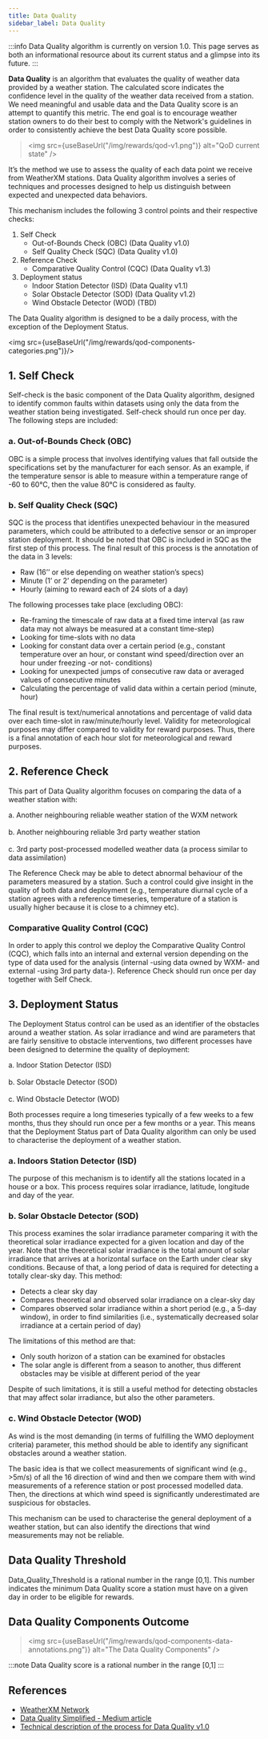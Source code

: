```yaml
---
title: Data Quality
sidebar_label: Data Quality
---
```



:::info
Data Quality algorithm is currently on version 1.0. This page serves as both an informational resource about its current status and a glimpse into its future.
:::

**Data Quality** is an algorithm that evaluates the quality of weather data provided by a weather station. 
The calculated score indicates the confidence level in the quality of the weather data received from a station. 
We need meaningful and usable data and the Data Quality score is an attempt to quantify this metric. 
The end goal is to encourage weather station owners to do their best to comply with the Network's guidelines in order to consistently 
achieve the best Data Quality score possible.

><img src={useBaseUrl("/img/rewards/qod-v1.png")} alt="QoD current state" />

It’s the method we use to assess the quality of each data point we receive from WeatherXM stations. 
Data Quality algorithm involves a series of techniques and processes designed to help us distinguish between expected and unexpected data behaviors.

This mechanism includes the following 3 control points and their respective checks:
1. Self Check
    * Out-of-Bounds Check (OBC) (Data Quality v1.0)
    * Self Quality Check (SQC) (Data Quality v1.0) 
2. Reference Check
    * Comparative Quality Control (CQC) (Data Quality v1.3)
3. Deployment status 
    * Indoor Station Detector (ISD) (Data Quality v1.1)
    * Solar Obstacle Detector (SOD) (Data Quality v1.2)
    * Wind Obstacle Detector (WOD) (TBD)

The Data Quality algorithm is designed to be a daily process, with the exception of the Deployment Status.

<img src={useBaseUrl("/img/rewards/qod-components-categories.png")}/>

## 1. Self Check
Self-check is the basic component of the Data Quality algorithm, designed to identify common faults within datasets using only the data from the weather station being investigated. Self-check should run once per day. The following steps are included:

### a. Out-of-Bounds Check (OBC)
OBC is a simple process that involves identifying values that fall outside the specifications set by the manufacturer for each sensor.
As an example, if the temperature sensor is able to measure within a temperature range of -60 to 60°C, then the value 80°C is considered as faulty.

### b. Self Quality Check (SQC)
SQC is the process that identifies unexpected behaviour in the measured parameters, which could be attributed to a defective sensor or an improper station deployment. 
It should be noted that OBC is included in SQC as the first step of this process. 
The final result of this process is the annotation of the data in 3 levels:

- Raw (16’’ or else depending on weather station’s specs)
- Minute (1’ or 2’ depending on the parameter)
- Hourly (aiming to reward each of 24 slots of a day)

The following processes take place (excluding OBC):

- Re-framing the timescale of raw data at a fixed time interval (as raw data may not always be measured at a constant time-step)
- Looking for time-slots with no data
- Looking for constant data over a certain period (e.g., constant temperature over an hour, or constant wind speed/direction over an hour under freezing -or not- conditions)
- Looking for unexpected jumps of consecutive raw data or averaged values of consecutive minutes
- Calculating the percentage of valid data within a certain period (minute, hour)

The final result is text/numerical annotations and percentage of valid data over each time-slot in raw/minute/hourly level. Validity for meteorological purposes may differ compared to validity for reward purposes. Thus, there is a final annotation of each hour slot for meteorological and reward purposes.

## 2. Reference Check
This part of Data Quality algorithm focuses on comparing the data of a weather station with:

a. Another neighbouring reliable weather station of the WXM network<br></br>
b. Another neighbouring reliable 3rd party weather station<br></br>
c. 3rd party post-processed modelled weather data (a process similar to data assimilation)

The Reference Check may be able to detect abnormal behaviour of the parameters measured by a station. 
Such a control could give insight in the quality of both data and deployment 
(e.g., temperature diurnal cycle of a station agrees with a reference timeseries, temperature of a station is usually higher because it is close to a chimney etc).

### Comparative Quality Control (CQC)
In order to apply this control we deploy the Comparative Quality Control (CQC), 
which falls into an internal and external version depending on the type of data used for the analysis 
(internal -using data owned by WXM- and external -using 3rd party data-). 
Reference Check should run once per day together with Self Check.

## 3. Deployment Status
The Deployment Status control can be used as an identifier of the obstacles around a weather station. As solar irradiance and wind are parameters that are fairly sensitive to obstacle interventions, two different processes have been designed to determine the quality of deployment:

a. Indoor Station Detector (ISD)<br></br>
b. Solar Obstacle Detector (SOD)<br></br>
c. Wind Obstacle Detector (WOD)

Both processes require a long timeseries typically of a few weeks to a few months, thus they should run once per a few months or a year. 
This means that the Deployment Status part of Data Quality algorithm can only be used to characterise the deployment of a weather station.

### a. Indoors Station Detector (ISD)
The purpose of this mechanism is to identify all the stations located in a house or a box.
This process requires solar irradiance, latitude, longitude and day of the year.

### b. Solar Obstacle Detector (SOD)
This process examines the solar irradiance parameter comparing it with the theoretical solar irradiance expected for a given location and day of the year. Note that the theoretical solar irradiance is the total amount of solar irradiance that arrives at a horizontal surface on the Earth under clear sky conditions. 
Because of that, a long period of data is required for detecting a totally clear-sky day. This method:

- Detects a clear sky day
- Compares theoretical and observed solar irradiance on a clear-sky day
- Compares observed solar irradiance within a short period (e.g., a 5-day window), in order to find similarities (i.e., systematically decreased solar irradiance at a certain period of day)

The limitations of this method are that:
- Only south horizon of a station can be examined for obstacles
- The solar angle is different from a season to another, thus different obstacles may be visible at different period of the year

Despite of such limitations, it is still a useful method for detecting obstacles that may affect solar irradiance, but also the other parameters.

### c. Wind Obstacle Detector (WOD)
As wind is the most demanding (in terms of fulfilling the WMO deployment criteria) parameter, this method should be able to identify any significant obstacles around a weather station.

The basic idea is that we collect measurements of significant wind (e.g., >5m/s) of all the 16 direction of wind and then we compare them with wind measurements of a reference station or post processed modelled data. Then, the directions at which wind speed is significantly underestimated are suspicious for obstacles.

This mechanism can be used to characterise the general deployment of a weather station, but can also identify the directions that wind measurements may not be reliable.

## Data Quality Threshold
Data_Quality_Threshold is a rational number in the range [0,1]. 
This number indicates the minimum Data Quality score a station must have on a given day in order to be eligible for rewards.

## Data Quality Components Outcome
><img src={useBaseUrl("/img/rewards/qod-components-data-annotations.png")} alt="The Data Quality Components" />

:::note
Data Quality score is a rational number in the range [0,1]
:::  

## References
- [WeatherXM Network](https://weatherxm.network/)
- [Data Quality Simplified - Medium article](https://medium.com/weatherxm/weatherxm-qod-quality-of-data-simplified-b5a42aee7367)
- [Technical description of the process for Data Quality v1.0](https://docs.google.com/document/d/e/2PACX-1vRAkDVFpRxqZyP0CAAEtqxtE61VTpAnP02k25BB25F9HUcvIILwBX4-gKt6YP4f1L3mSN2SLNK5aKzJ/pub)